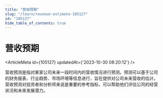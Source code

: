 ```yaml
---
title: "营收预期"
slug: "/learn/revenue-estimate-105127"
id: "105127"
hide_table_of_contents: true
---
```



# 营收预期

<ArticleMeta id={105127} updatedAt={'2023-10-30 08:20:12'} />
<div className='border-solid border-b border-t-0 my-4 border-[var(--ifm-color-gray-300)]' />

营收预测是指对某家公司未来一段时间内的营收情况进行预测。预测可以基于公司的财务报表、行业趋势、市场环境等信息进行，旨在提供对公司未来营收的估计。营收预测对投资者和分析师来说是重要的参考指标，可以帮助他们评估公司的经营状况和未来发展潜力。
